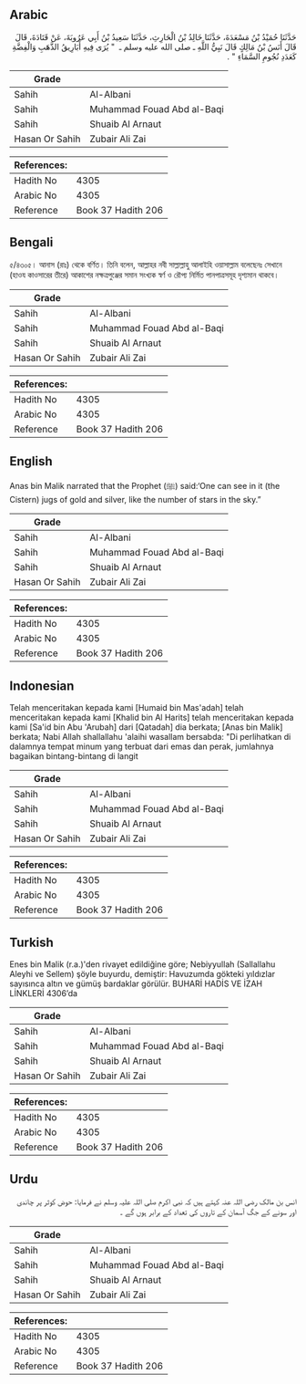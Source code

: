## Arabic


<div dir="rtl" lang="ar" style={{fontSize:'larger',backgroundColor:'#f8f9fa',padding:20}}>
حَدَّثَنَا حُمَيْدُ بْنُ مَسْعَدَةَ، حَدَّثَنَا خَالِدُ بْنُ الْحَارِثِ، حَدَّثَنَا سَعِيدُ بْنُ أَبِي عَرُوبَةَ، عَنْ قَتَادَةَ، قَالَ قَالَ أَنَسُ بْنُ مَالِكٍ قَالَ نَبِيُّ اللَّهِ ـ صلى الله عليه وسلم ـ ‏ "‏ يُرَى فِيهِ أَبَارِيقُ الذَّهَبِ وَالْفِضَّةِ كَعَدَدِ نُجُومِ السَّمَاءِ ‏"‏ ‏.‏
</div>
<div style={{backgroundColor:'#f8f9fa',padding:20, marginBottom: 10}}><table> <thead> <tr> <th>Grade</th> <th></th> </tr> </thead> <tbody> <tr><td>Sahih</td><td>Al-Albani</td></tr><tr><td>Sahih</td><td>Muhammad Fouad Abd al-Baqi</td></tr><tr><td>Sahih</td><td>Shuaib Al Arnaut</td></tr><tr><td>Hasan Or Sahih</td><td>Zubair Ali Zai</td></tr></tbody></table><table> <thead> <tr> <th>References:</th> <th></th> </tr> </thead> <tbody><tr><td>Hadith No</td><td>4305</td></tr><tr><td>Arabic No</td><td>4305</td></tr><tr><td>Reference</td><td>Book 37 Hadith 206</td></tr></tbody></table></div>

## Bengali


<div dir="ltr" lang="bn" style={{fontSize:'larger',backgroundColor:'#f8f9fa',padding:20}}>
৫/৪৩০৫। আনাস (রাঃ) থেকে বর্ণিত। তিনি বলেন, আল্লাহর নবী সাল্লাল্লাহু আলাইহি ওয়াসাল্লাম বলেছেনঃ সেখানে (হাওয কাওসারের তীরে) আকাশের নক্ষত্রপুঞ্জের সমান সংখ্যক স্বর্ণ ও রৌপ্য নির্মিত পানপাত্রসমূহ দৃশ্যমান থাকবে।
</div>
<div style={{backgroundColor:'#f8f9fa',padding:20, marginBottom: 10}}><table> <thead> <tr> <th>Grade</th> <th></th> </tr> </thead> <tbody> <tr><td>Sahih</td><td>Al-Albani</td></tr><tr><td>Sahih</td><td>Muhammad Fouad Abd al-Baqi</td></tr><tr><td>Sahih</td><td>Shuaib Al Arnaut</td></tr><tr><td>Hasan Or Sahih</td><td>Zubair Ali Zai</td></tr></tbody></table><table> <thead> <tr> <th>References:</th> <th></th> </tr> </thead> <tbody><tr><td>Hadith No</td><td>4305</td></tr><tr><td>Arabic No</td><td>4305</td></tr><tr><td>Reference</td><td>Book 37 Hadith 206</td></tr></tbody></table></div>

## English


<div dir="ltr" lang="en" style={{fontSize:'larger',backgroundColor:'#f8f9fa',padding:20}}>
Anas bin Malik narrated that the Prophet (ﷺ) said:‘One can see in it (the Cistern) jugs of gold and silver, like the number of stars in the sky.”
</div>
<div style={{backgroundColor:'#f8f9fa',padding:20, marginBottom: 10}}><table> <thead> <tr> <th>Grade</th> <th></th> </tr> </thead> <tbody> <tr><td>Sahih</td><td>Al-Albani</td></tr><tr><td>Sahih</td><td>Muhammad Fouad Abd al-Baqi</td></tr><tr><td>Sahih</td><td>Shuaib Al Arnaut</td></tr><tr><td>Hasan Or Sahih</td><td>Zubair Ali Zai</td></tr></tbody></table><table> <thead> <tr> <th>References:</th> <th></th> </tr> </thead> <tbody><tr><td>Hadith No</td><td>4305</td></tr><tr><td>Arabic No</td><td>4305</td></tr><tr><td>Reference</td><td>Book 37 Hadith 206</td></tr></tbody></table></div>

## Indonesian


<div dir="ltr" lang="id" style={{fontSize:'larger',backgroundColor:'#f8f9fa',padding:20}}>
Telah menceritakan kepada kami [Humaid bin Mas'adah] telah menceritakan kepada kami [Khalid bin Al Harits] telah menceritakan kepada kami [Sa'id bin Abu 'Arubah] dari [Qatadah] dia berkata; [Anas bin Malik] berkata; Nabi Allah shallallahu 'alaihi wasallam bersabda: "Di perlihatkan di dalamnya tempat minum yang terbuat dari emas dan perak, jumlahnya bagaikan bintang-bintang di langit
</div>
<div style={{backgroundColor:'#f8f9fa',padding:20, marginBottom: 10}}><table> <thead> <tr> <th>Grade</th> <th></th> </tr> </thead> <tbody> <tr><td>Sahih</td><td>Al-Albani</td></tr><tr><td>Sahih</td><td>Muhammad Fouad Abd al-Baqi</td></tr><tr><td>Sahih</td><td>Shuaib Al Arnaut</td></tr><tr><td>Hasan Or Sahih</td><td>Zubair Ali Zai</td></tr></tbody></table><table> <thead> <tr> <th>References:</th> <th></th> </tr> </thead> <tbody><tr><td>Hadith No</td><td>4305</td></tr><tr><td>Arabic No</td><td>4305</td></tr><tr><td>Reference</td><td>Book 37 Hadith 206</td></tr></tbody></table></div>

## Turkish


<div dir="ltr" lang="tr" style={{fontSize:'larger',backgroundColor:'#f8f9fa',padding:20}}>
Enes bin Malik (r.a.)'den rivayet edildiğine göre; Nebiyyullah (Sallallahu Aleyhi ve Sellem) şöyle buyurdu, demiştir: Havuzumda gökteki yıldızlar sayısınca altın ve gümüş bardaklar görülür. BUHARİ HADİS VE İZAH LİNKLERİ 4306’da
</div>
<div style={{backgroundColor:'#f8f9fa',padding:20, marginBottom: 10}}><table> <thead> <tr> <th>Grade</th> <th></th> </tr> </thead> <tbody> <tr><td>Sahih</td><td>Al-Albani</td></tr><tr><td>Sahih</td><td>Muhammad Fouad Abd al-Baqi</td></tr><tr><td>Sahih</td><td>Shuaib Al Arnaut</td></tr><tr><td>Hasan Or Sahih</td><td>Zubair Ali Zai</td></tr></tbody></table><table> <thead> <tr> <th>References:</th> <th></th> </tr> </thead> <tbody><tr><td>Hadith No</td><td>4305</td></tr><tr><td>Arabic No</td><td>4305</td></tr><tr><td>Reference</td><td>Book 37 Hadith 206</td></tr></tbody></table></div>

## Urdu


<div dir="rtl" lang="ur" style={{fontSize:'larger',backgroundColor:'#f8f9fa',padding:20}}>
انس بن مالک رضی اللہ عنہ کہتے ہیں کہ نبی اکرم صلی اللہ علیہ وسلم نے فرمایا: حوض کوثر پر چاندی اور سونے کے جگ آسمان کے تاروں کی تعداد کے برابر ہوں گے ۔
</div>
<div style={{backgroundColor:'#f8f9fa',padding:20, marginBottom: 10}}><table> <thead> <tr> <th>Grade</th> <th></th> </tr> </thead> <tbody> <tr><td>Sahih</td><td>Al-Albani</td></tr><tr><td>Sahih</td><td>Muhammad Fouad Abd al-Baqi</td></tr><tr><td>Sahih</td><td>Shuaib Al Arnaut</td></tr><tr><td>Hasan Or Sahih</td><td>Zubair Ali Zai</td></tr></tbody></table><table> <thead> <tr> <th>References:</th> <th></th> </tr> </thead> <tbody><tr><td>Hadith No</td><td>4305</td></tr><tr><td>Arabic No</td><td>4305</td></tr><tr><td>Reference</td><td>Book 37 Hadith 206</td></tr></tbody></table></div>